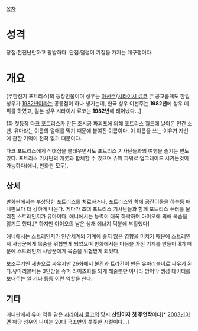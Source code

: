 [[목차]]

= 성격 =

장점:천진난만하고 활발하다.
단점:덜렁이 기질을 가지는 개구쟁이다.

= 개요 =

[무한전기 포트리스]의 등장인물이며 성우는 [[이선주]]/[[시라이시 료코]] [* 공교롭게도 한일 성우가 [[1982년]]이라는 공통점이 하나 생기는데, 한국 성우 이선주는 '''1982년'''에 성우 데뷔를 하였고, 일본 성우 시라이시 료코는 '''1982년'''에 태어났다...]

1화 첫등장 다크 포트리스가 만든 초시공 파괴포에 의해 포트리스 월드에 날아온 인간 소년. 유마라는 이름의 열매를 먹기 때문에 붙여진 이름이다. 이 이름을 쓰는 이유가 자신에 관한 기억이 전혀 없기 때문이다. 

다크 포트리스에게 적대심을 불태우면서도 포트리스 기사단들과의 여행을 즐기는 면도 있다. 포트리스 기사단의 캐롯과 합체할 수 있으며 슈퍼 파워로 업그레이드 시키는것이 가능하다(애니, 만화판 모두). 

== 상세 ==

만화판에서는 부상당한 포트리스를 치료하거나, 포트리스와 함께 공간이동을 하는등 애니판보다 더 강하게 나온다. 게다가 초대 포트리스 기사단들과 함께 포트리스 퓨러를 물리친 스트레인저가 유마이다. 애니에서는 능력이 대폭 하락하며 아이오에 의해 목숨을 잃기도 했다.[* 하지만 아이오의 남은 생채 에너지 덕분에 부활했다] 

애니에서는 스트레인저가 인간세계의 기계에 좋지 않은 영향을 미치기 때문에 스트레인저 사냥꾼에게 목숨을 위협받게 되었으며 만화에서는 마음을 가진 기계를 만들어내기 때문에 스트레인저 사냥꾼에게 목숨을 위협받게 되었다.

보조무기인 새총으로 싸우지만 26화에서 불칸과 트라칸이 만든 유마리볼버로 싸우게 된다.유마리볼버는 3인방을 슈퍼 라이즈화를 되게 해줄뿐만 아니라 방어막 생성 데이터를 보내주는 일  기타 등등 이런 역할을 한다.
== 기타 ==
애니판에서 유마 역을 맡은 [[시라이시 료코]]의 당시 '''신인이자 첫 주연작'''이다[* [[2003년]]이면 해당 성우의 나이는 20대 극초반의 풋풋한 시절이다...]
